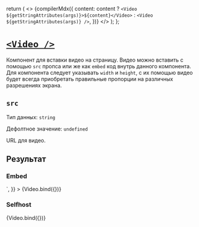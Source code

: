 
<Meta title="Post/Video" decorators={[gridDecorator]}/>

  return (
    <>
      {compilerMdx({
        content: content
          ? `<Video ${getStringAttributes(args)}>${content}</Video>`
          : `<Video ${getStringAttributes(args)} />`,
      })}
    </>
  );
};

# [`<Video />`](http://s.csssr.ru/U31J879TR/2021-04-08-18-03-49-2dkpy_.jpg)

Компонент для вставки видео на страницу. Видео можно вставить с помощью `src` пропса или же как `embed` код внутрь данного компонента. Для компонента следует указывать `width` и `height`, с их помощью видео будет всегда приобретать правильные пропорции на различных разрешениях экрана.

## `src`

Тип данных: `string`

Дефолтное значение: `undefined`

URL для видео.

## Результат

### Embed

<Canvas>
  <Story
    height="400px"
    name="Embed"
    args={{
      src: '',
      width: '560',
      height: '315',
      content: `<iframe
        width="100%"
        height="100%"
        src="https://www.youtube.com/embed/7nrDctGYOIk"
        frameborder="0"
        allow="accelerometer clipboard-write; encrypted-media; gyroscope; picture-in-picture"
        allowfullscreen
    />`,
    }}
  >
    {Video.bind({})}
  </Story>
</Canvas>

### Selfhost

<Canvas>
  <Story
    height="500px"
    name="Selfhost"
    args={{
      src: 'https://www.w3schools.com/html/movie.mp4',
    }}
  >
    {Video.bind({})}
  </Story>
</Canvas>
